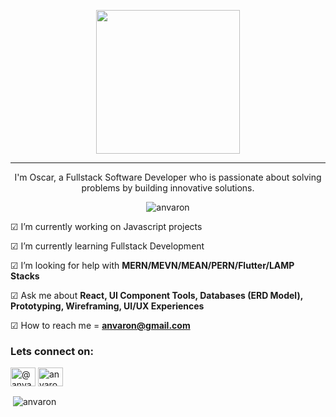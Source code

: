<p align="center">
<img src="https://miro.medium.com/max/2048/1*OohqW5DGh9CQS4hLY5FXzA.png" height="230"/>
</p>
<hr>
<p align="center">		
I'm Oscar, a Fullstack Software Developer who is passionate about solving problems by building innovative solutions.
</p>	
<p align="center"> 
<img src="https://komarev.com/ghpvc/?username=anvaron&label=Profile%20views&color=0e75b6&style=flat" alt="anvaron" /> 
</p>

☑  I’m currently working on Javascript projects
	
☑  I’m currently learning Fullstack Development

☑  I’m looking for help with **MERN/MEVN/MEAN/PERN/Flutter/LAMP Stacks**

☑  Ask me about **React, UI Component Tools, Databases (ERD Model), Prototyping, Wireframing, UI/UX Experiences**

☑  How to reach me = **anvaron@gmail.com**
	
<h3 align="left">Lets connect on:</h3>
<p align="left">
<a href="https://twitter.com/@anvar0n" target="blank"><img align="center" src="https://raw.githubusercontent.com/rahuldkjain/github-profile-readme-generator/master/src/images/icons/Social/twitter.svg" alt="@anvar0n" height="30" width="40" /></a>
<a href="https://linkedin.com/in/anvaron@gmail.com" target="blank"><img align="center" src="https://raw.githubusercontent.com/rahuldkjain/github-profile-readme-generator/master/src/images/icons/Social/linked-in-alt.svg" alt="anvaron@gmail.com" height="30" width="40" /></a>
</p>


<p>&nbsp;<img align="center" src="https://github-readme-stats.vercel.app/api?username=anvaron&show_icons=true&locale=en" alt="anvaron" /></p>

